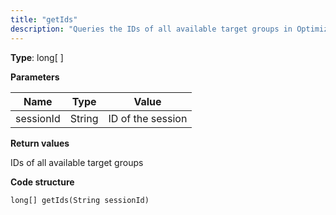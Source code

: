 ```yaml
---
title: "getIds"
description: "Queries the IDs of all available target groups in Optimizely Campaign. Temporary target groups are excluded."
---
```


**Type**: long\[ \]

**Parameters**

| Name      | Type   | Value             |
| --------- | ------ | ----------------- |
| sessionId | String | ID of the session |

**Return values**

IDs of all available target groups

**Code structure**

`long[] getIds(String sessionId)
`